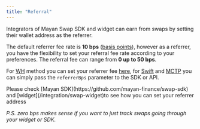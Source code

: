 ```yaml
---
title: "Referral"
---
```


Integrators of Mayan Swap SDK and widget can earn from swaps by setting their wallet address as the referrer.

The default referrer fee rate is **10 bps** ([basis points](https://en.wikipedia.org/wiki/Basis_point)), however as a referrer, you have the flexibility to set your referral fee rate according to your preferences. The referral fee can range from **0 **up to** 50 bps**.

For [WH](/architecture/wh-swap) method you can set your referrer fee [here](https://explorer.mayan.finance/referrer-fee), for [Swift](/architecture/swift) and [MCTP](/architecture/mctp) you can simply pass the `referrerBps` parameter to the SDK or API.

<Info>
Please check [Mayan SDK](https://github.com/mayan-finance/swap-sdk) and [widget](/integration/swap-widget)to see how you can set your referrer address

</Info>

*P.S. zero bps makes sense if you want to just track swaps going through your widget or SDK.*
